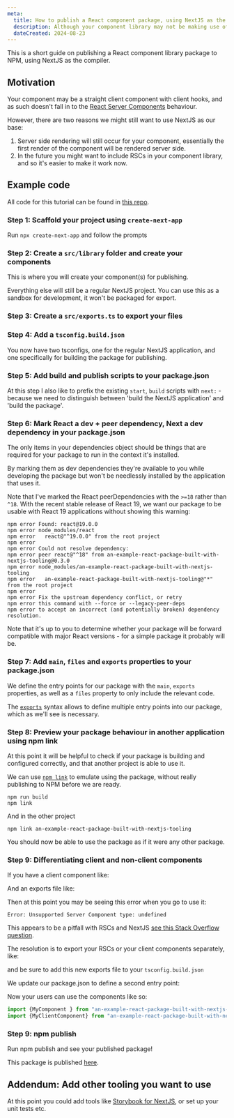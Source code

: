 ```yaml
---
meta:
  title: How to publish a React component package, using NextJS as the compiler
  description: Although your component library may not be making use of React Server Components and the like, it can be helpful to see how the component behaves in a NextJS context.
  dateCreated: 2024-08-23
---
```


This is a short guide on publishing a React component library package to NPM, using NextJS as the compiler. 

## Motivation 

Your component may be a straight client component with client hooks, and as such doesn't fall in to the [React Server Components](https://nextjs.org/docs/app/building-your-application/rendering/server-components) behaviour. 

However, there are two reasons we might still want to use NextJS as our base: 

1. Server side rendering will still occur for your component, essentially the first render of the component will be rendered server side. 
2. In the future you might want to include RSCs in your component library, and so it's easier to make it work now. 

## Example code

All code for this tutorial can be found in [this repo](https://github.com/dwjohnston/an-example-react-package-built-with-nextjs-tooling).

### Step 1: Scaffold your project using `create-next-app`

Run `npx create-next-app` and follow the prompts

### Step 2: Create a `src/library` folder and create your components 

This is where you will create your component(s) for publishing. 

Everything else will still be a regular NextJS project. You can use this as a sandbox for development, it won't be packaged for export. 

### Step 3: Create a `src/exports.ts` to export your files 

<GithubPermalinkRsc permalink="https://github.com/dwjohnston/an-example-react-package-built-with-nextjs-tooling/blob/6693d8e06152de64bc794031d6e14b601fb07f31/src/exports.ts#L1"/>

### Step 4: Add a `tsconfig.build.json`

You now have two tsconfigs, one for the regular NextJS application, and one specifically for building the package for publishing. 

<GithubPermalinkRsc permalink="https://github.com/dwjohnston/an-example-react-package-built-with-nextjs-tooling/blob/6693d8e06152de64bc794031d6e14b601fb07f31/tsconfig.build.json#L1-L29"/>

### Step 5: Add build and publish scripts to your package.json

At this step I also like to prefix the existing `start`, `build` scripts with `next:` - because we need to distinguish between 'build the NextJS application' and 'build the package'.  

<GithubPermalinkRsc permalink="https://github.com/dwjohnston/an-example-react-package-built-with-nextjs-tooling/blob/2b63c633a25d892a18f97bc74debba6ee7d0eafd/package.json#L9-L16"/>

### Step 6: Mark React a dev + peer dependency, Next a dev dependency in your package.json

The only items in your dependencies object should be things that are required for your package to run in the context it's installed. 

By marking them as dev dependencies they're available to you while developing the package but won't be needlessly installed by the application that uses it. 

<GithubPermalinkRsc permalink="https://github.com/dwjohnston/an-example-react-package-built-with-nextjs-tooling/blob/9504c47ce26b1f48ff5b33a319499dd381d6a920/package.json#L17-L31"/>

Note that I've marked the React peerDependencies with the `>=18` rather than `^18`. With the recent stable release of React 19, we want our package to be usable with React 19 applications without showing this warning: 

```
npm error Found: react@19.0.0
npm error node_modules/react
npm error   react@"^19.0.0" from the root project
npm error
npm error Could not resolve dependency:
npm error peer react@"^18" from an-example-react-package-built-with-nextjs-tooling@0.3.0
npm error node_modules/an-example-react-package-built-with-nextjs-tooling
npm error   an-example-react-package-built-with-nextjs-tooling@"*" from the root project
npm error
npm error Fix the upstream dependency conflict, or retry
npm error this command with --force or --legacy-peer-deps
npm error to accept an incorrect (and potentially broken) dependency resolution.
```

Note that it's up to you to determine whether your package will be forward compatible with major React versions - for a simple package it probably will be.

### Step 7: Add `main`, `files` and `exports` properties to your package.json

We define the entry points for our package with the `main`, `exports` properties, as well as a `files` property to only include the relevant code.

<GithubPermalinkRsc permalink="https://github.com/dwjohnston/an-example-react-package-built-with-nextjs-tooling/blob/5f98f329854e10b49af2ff525b9b3d7f907f3f79/package.json#L4-L8"/>

The [`exports`](https://docs.npmjs.com/cli/v10/configuring-npm/package-json#exports) syntax allows to define multiple entry points into our package, which as we'll see is necessary.

### Step 8: Preview your package behaviour in another application using npm link 

At this point it will be helpful to check if your package is building and configured correctly, and that another project is able to use it. 

We can use [`npm link`](https://docs.npmjs.com/cli/v10/commands/npm-link) to emulate using the package, without really publishing to NPM before we are ready. 

```
npm run build 
npm link 
```

And in the other project

``` 
npm link an-example-react-package-built-with-nextjs-tooling
```

You should now be able to use the package as if it were any other package. 

### Step 9: Differentiating client and non-client components 

If you have a client component like: 

<GithubPermalinkRsc permalink="https://github.com/dwjohnston/an-example-react-package-built-with-nextjs-tooling/blob/ede0876fd4406d5be8fdcb602dc9e3b755e6d59d/src/library/MyClientComponent.tsx#L1-L11"/>

And an exports file like: 

<GithubPermalinkRsc permalink="https://github.com/dwjohnston/an-example-react-package-built-with-nextjs-tooling/blob/ede0876fd4406d5be8fdcb602dc9e3b755e6d59d/src/exports.ts#L1-L2"/>

Then at this point you may be seeing this error when you go to use it:

```
Error: Unsupported Server Component type: undefined
```

This appears to be a pitfall with RSCs and NextJS [see this Stack Overflow question](https://stackoverflow.com/questions/75261466/unsupported-server-component-type-undefined-next-js-13).

The resolution is to export your RSCs or your client components separately, like: 

<GithubPermalinkRsc permalink="https://github.com/dwjohnston/an-example-react-package-built-with-nextjs-tooling/blob/339763c59d918f526c7726f166e055cc9e6448c7/src/exports.ts#L1-L2"/>

<GithubPermalinkRsc permalink="https://github.com/dwjohnston/an-example-react-package-built-with-nextjs-tooling/blob/9d67e42e38b1018a51d2d0b2d9cc3f26a3016e8f/src/export-client.ts#L1-L2"/>

and be sure to add this new exports file to your `tsconfig.build.json` 

<GithubPermalinkRsc permalink="https://github.com/dwjohnston/an-example-react-package-built-with-nextjs-tooling/blob/9d67e42e38b1018a51d2d0b2d9cc3f26a3016e8f/tsconfig.build.json#L24-L27"/>

We update our package.json to define a second entry point: 

<GithubPermalinkRsc permalink="https://github.com/dwjohnston/an-example-react-package-built-with-nextjs-tooling/blob/14c9fd167a997cce941d570d2d1dd20d2161d08f/package.json#L6-L9"/>

Now your users can use the components like so:


```js
import {MyComponent } from "an-example-react-package-built-with-nextjs-tooling";
import {MyClientComponent} from "an-example-react-package-built-with-nextjs-tooling/client";
```

### Step 9: npm publish

Run npm publish and see your published package!

This package is published [here](https://www.npmjs.com/package/an-example-react-package-built-with-nextjs-tooling).


## Addendum: Add other tooling you want to use

At this point you could add tools like [Storybook for NextJS](https://storybook.js.org/docs/get-started/frameworks/nextjs), or set up your unit tests etc.



